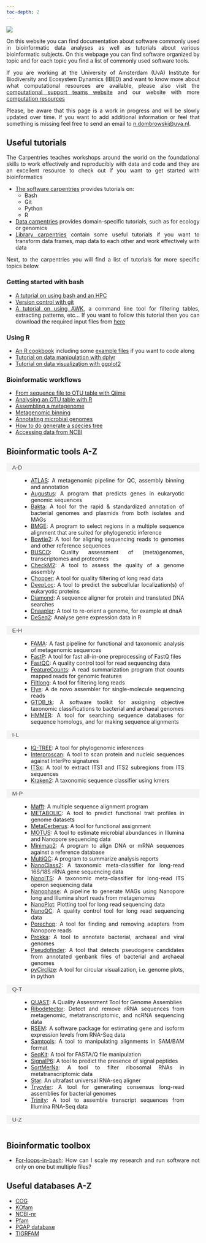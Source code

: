 ```yaml
---
toc-depth: 2
---
```


![](img/banner-min.png)

<div style="text-align: justify">

On this website you can find documentation about software commonly used in bioinformatic data analyses as well as tutorials about various bioinformatic subjects. On this webpage you can find software organized by topic and for each topic you find a list of commonly used software tools.

If you are working at the University of Amsterdam (UvA) Institute for Biodiversity and Ecosystem Dynamics (IBED) and want to know more about what computational resources are available, please also visit the [computational support teams website](https://ibed.uva.nl/facilities/computational-facilities/ibed-computational-support-team/ibed-computational-support-team.html) and our website with more [computation resources](https://computational-resources-uva-ibed-cs-general-20079b9f20f96949e05.gitlab.io/)

Please, be aware that this page is a work in progress and will be slowly updated over time. If you want to add additional information or feel that something is missing feel free to send an email to [n.dombrowski\@uva.nl](mailto:n.dombrowski@uva.nl){.email}.

## Useful tutorials

The Carpentries teaches workshops around the world on the foundational skills to work effectively and reproducibly with data and code and they are an excellent resource to check out if you want to get started with bioinformatics

- [The software carpentries](https://software-carpentry.org/lessons/) provides tutorials on:
  - Bash
  - Git 
  - Python
  - R
- [Data carpentries](https://datacarpentry.org/lessons/) provides domain-specific tutorials, such as for ecology or genomics
- [Library carpentries](https://librarycarpentry.org/lessons/) contain some useful tutorials if you want to transform data frames, map data to each other and work effectively with data

Next, to the carpentries you will find a list of tutorials for more specific topics below.


### Getting started with bash

-   [A tutorial on using bash and an HPC](https://ndombrowski.github.io/cli_workshop/)
-   [Version control with git](https://github.com/fkariminejadasl/ml-notebooks/blob/main/tutorial/git.md)
-   [A tutorial on using AWK](https://ndombrowski.github.io/AWK_tutorial/), a command line tool for filtering tables, extracting patterns, etc... If you want to follow this tutorial then you can download the required input files from [here](https://github.com/ndombrowski/AWK_tutorial/tree/main/1_Inputfiles)

### Using R

-   [An R cookbook](https://ndombrowski.github.io/R_cookbook/) including some [example files](https://github.com/ndombrowski/R_cookbook/tree/main/data) if you want to code along
-   [Tutorial on data manipulation with dplyr](https://ndombrowski.github.io/Tidyverse_tutorial/)
-   [Tutorial on data visualization with ggplot2](https://ndombrowski.github.io/Ggplot_tutorial/)

### Bioinformatic workflows

-   [From sequence file to OTU table with Qiime](source/Qiime/3_evelyn_tutorial_notes.qmd)
-   [Analysing an OTU table with R](source/Qiime/OTU_table_analysis.qmd)
-   [Assembling a metagenome](https://ndombrowski.github.io/Assembly_tutorial/)
-   [Metagenomic binning](https://ndombrowski.github.io/Binning_tutorial//)
-   [Annotating microbial genomes](https://github.com/ndombrowski/Annotation_workflow)
-   [How to do generate a species tree](https://ndombrowski.github.io/Phylogeny_tutorial/)
-   [Accessing data from NCBI](source/core_tools/ncbi.qmd)

## Bioinformatic tools A-Z

<html lang="en">
<head>
<meta charset="UTF-8">
<meta name="viewport" content="width=device-width, initial-scale=1.0">
<title>Bioinformatic Tools A-Z</title>
<style>
/* Basic styling for accordion */
.accordion {
  background-color: #eee;
  color: #444;
  cursor: pointer;
  padding: 3px 15px;
  width: 100%;
  border: none;
  text-align: left;
  outline: none;
  font-size: 15px;
  transition: background-color 0.4s;
}

.active, .accordion:hover {
  background-color: #f4f4f4;
}

.panel {
  padding: 0 40px;
  background-color: white;
  overflow: hidden;
  display: block; /* Start with panels uncollapsed */
}
</style>
</head>
<body>

<button class="accordion active">A-D</button>
<div class="panel">
  <ul>
    <li><a href="source/metagenomics/atlas.qmd">ATLAS</a>: A metagenomic pipeline for QC, assembly binning and annotation</li>
    <li><a href="source/metagenomics/augustus.qmd">Augustus</a>: A program that predicts genes in eukaryotic genomic sequences</li>
    <li><a href="source/metagenomics/bakta.qmd">Bakta</a>: A tool for the rapid & standardized annotation of bacterial genomes and plasmids from both isolates and MAGs</li>
    <li><a href="source/phylogenomics/bmge.qmd">BMGE</a>: A program to select regions in a multiple sequence alignment that are suited for phylogenetic inference</li>
    <li><a href="source/core_tools/bowtie.qmd">Bowtie2</a>: A tool for aligning sequencing reads to genomes and other reference sequences</li>
    <li><a href="source/core_tools/busco.qmd">BUSCO</a>: Quality assessment of (meta)genomes, transcriptomes and proteomes</li>
    <li><a href="source/metagenomics/checkm2.qmd">CheckM2</a>: A tool to assess the quality of a genome assembly</li>
    <li><a href="source/nanopore/chopper.qmd">Chopper</a>: A tool for quality filtering of long read data</li>
    <li><a href="source/metagenomics/deeploc.qmd">DeepLoc</a>: A tool to predict the subcellular localization(s) of eukaryotic proteins</li>
    <li><a href="source/core_tools/diamond.qmd">Diamond</a>: A sequence aligner for protein and translated DNA searches</li>
    <li><a href="source/metagenomics/dnaapler.qmd">Dnaapler</a>: A tool to re-orient a genome, for example at dnaA</li>
    <li><a href="source/metatranscriptomics/DSEq2.qmd">DeSeq2</a>: Analyse gene expression data in R</li>
  </ul>
</div>

<button class="accordion active">E-H</button>
<div class="panel">
  <ul>
    <li><a href="source/metagenomics/fama_readme.qmd">FAMA</a>: A fast pipeline for functional and taxonomic analysis of metagenomic sequences</li>
    <li><a href="source/metatranscriptomics/fastp.qmd">FastP</a>: A tool for fast all-in-one preprocessing of FastQ files</li>
    <li><a href="source/metagenomics/fastqc_readme.qmd">FastQC</a>: A quality control tool for read sequencing data</li>
    <li><a href="source/core_tools/featurecounts.qmd">FeatureCounts</a>: A read summarization program that counts mapped reads for genomic features</li>
    <li><a href="source/nanopore/filtlong.qmd">Filtlong</a>: A tool for filtering long reads</li>
    <li><a href="source/metagenomics/flye.qmd">Flye</a>: A de novo assembler for single-molecule sequencing reads</li>
    <li><a href="source/metagenomics/gtdb.qmd">GTDB_tk</a>: A software toolkit for assigning objective taxonomic classifications to bacterial and archaeal genomes</li>
    <li><a href="source/core_tools/hmmer.qmd">HMMER</a>: A tool for searching sequence databases for sequence homologs, and for making sequence alignments</li>
  </ul>
</div>

<button class="accordion active">I-L</button>
<div class="panel">
  <ul>
    <li><a href="source/phylogenomics/iqtree2.qmd">IQ-TREE</a>: A tool for phylogenomic inferences</li>
    <li><a href="source/metagenomics/interproscan_readme.qmd">Interproscan</a>: A tool to scan protein and nucleic sequences against InterPro signatures</li>
    <li><a href="source/ITSx/itsx_readme.qmd">ITSx</a>: A tool to extract ITS1 and ITS2 subregions from ITS sequences</li>
    <li><a href="source/classification/kraken2.qmd">Kraken2</a>: A taxonomic sequence classifier using kmers</li>
  </ul>
</div>

<button class="accordion active">M-P</button>
<div class="panel">
  <ul>
    <li><a href="source/phylogenomics/mafft.qmd">Mafft</a>: A multiple sequence alignment program</li>
    <li><a href="source/metagenomics/metabolic.qmd">METABOLIC</a>: A tool to predict functional trait profiles in genome datasets</li>
    <li><a href="source/metagenomics/metacerberus.qmd">MetaCerberus</a>: A tool for functional assignment</li>
    <li><a href="source/metagenomics/motus.qmd">MOTUS</a>: A tool to estimate microbial abundances in Illumina and Nanopore sequencing data</li>
    <li><a href="source/classification/minimap2.qmd">Minimap2</a>: A program to align DNA or mRNA sequences against a reference database</li>
    <li><a href="source/metagenomics/multiqc.qmd">MultiQC</a>: A program to summarize analysis reports</li>
    <li><a href="source/nanopore/nanoclass.qmd">NanoClass2</a>: A taxonomic meta-classifier for long-read 16S/18S rRNA gene sequencing data</li>
    <li><a href="source/nanopore/nanoITS.qmd">NanoITS</a>: A taxonomic meta-classifier for long-read ITS operon sequencing data</li>
    <li><a href="source/nanopore/nanophase_how_to.qmd">Nanophase</a>: A pipeline to generate MAGs using Nanopore long and Illumina short reads from metagenomes</li>
    <li><a href="source/nanopore/nanoplot_readme.qmd">NanoPlot</a>: Plotting tool for long read sequencing data</li>
    <li><a href="source/nanopore/nanoqc_readme.qmd">NanoQC</a>: A quality control tool for long read sequencing data</li>
    <li><a href="source/nanopore/porechop_readme.qmd">Porechop</a>: A tool for finding and removing adapters from Nanopore reads</li>
    <li><a href="source/core_tools/prokka.qmd">Prokka</a>: A tool to annotate bacterial, archaeal and viral genomes</li>
    <li><a href="source/metagenomics/pseudofinder.qmd">Pseudofinder</a>: A tool that detects pseudogene candidates from annotated genbank files of bacterial and archaeal genomes</li>
    <li><a href="source/metagenomics/pycirclize.qmd">pyCirclize</a>: A tool for circular visualization, i.e. genome plots, in python</li>
  </ul>
</div>

<button class="accordion active">Q-T</button>
<div class="panel">
  <ul>
    <li><a href="source/metagenomics/quast.qmd">QUAST</a>: A Quality Assessment Tool for Genome Assemblies</li>
    <li><a href="source/metatranscriptomics/ribodetector.qmd">Ribodetector</a>: Detect and remove rRNA sequences from metagenomic, metatranscriptomic, and ncRNA sequencing data</li>
    <li><a href="source/core_tools/rsem.qmd">RSEM</a>: A software package for estimating gene and isoform expression levels from RNA-Seq data</li>
    <li><a href="source/core_tools/samtools.qmd">Samtools</a>: A tool to manipulating alignments in SAM/BAM format</li>
    <li><a href="source/core_tools/seqkit.qmd">SeqKit</a>: A tool for FASTA/Q file manipulation</li>
    <li><a href="source/metagenomics/signalp6.qmd">SignalP6</a>: A tool to predict the presence of signal peptides</li>
    <li><a href="source/metatranscriptomics/sortmerna.qmd">SortMerNa</a>: A tool to filter ribosomal RNAs in metatranscriptomic data</li>
    <li><a href="source/metatranscriptomics/star.qmd">Star</a>: An ultrafast universal RNA-seq aligner</li>
    <li><a href="source/metagenomics/trycycler.qmd">Trycyler</a>: A tool for generating consensus long-read assemblies for bacterial genomes</li>
    <li><a href="source/metatranscriptomics/trinity.qmd">Trinity</a>: A tool to assemble transcript sequences from Illumina RNA-Seq data</li>
  </ul>
</div>

<button class="accordion active">U-Z</button>
<div class="panel">
  <ul>
    <!-- Add tools starting with U-Z if available -->
  </ul>
</div>

<script>
var acc = document.getElementsByClassName("accordion");
var i;

for (i = 0; i < acc.length; i++) {
  acc[i].addEventListener("click", function() {
    this.classList.toggle("active");
    var panel = this.nextElementSibling;
    if (panel.style.display === "block") {
      panel.style.display = "none";
    } else {
      panel.style.display = "block";
    }
  });
}
</script>

</body>
</html>


## Bioinformatic toolbox

- [For-loops-in-bash](source/core_tools/bash-for-loops.qmd): How can I scale my research and run software not only on one but multiple files?


## Useful databases A-Z

- [COG](source/core_tools/cog.qmd)
- [KOfam](source/core_tools/kegg_db.qmd)
- [NCBI-nr](source/core_tools/ncbi_nr.qmd)
- [Pfam](source/core_tools/pfam_db.qmd)
- [PGAP database](source/core_tools/pgap_db.qmd)
- [TIGRFAM](source/core_tools/tigrfam_db.qmd)



